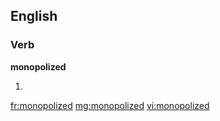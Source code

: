 ==English==

===Verb===
'''monopolized'''

# {{past of|[[monopolize]]}}

[[fr:monopolized]]
[[mg:monopolized]]
[[vi:monopolized]]